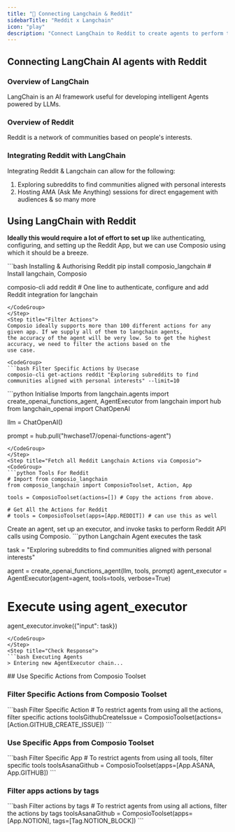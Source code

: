 ```yaml
---
title: "🚀 Connecting Langchain & Reddit"
sidebarTitle: "Reddit x Langchain"
icon: "play"
description: "Connect LangChain to Reddit to create agents to perform tasks using natural language"
---
```


## Connecting LangChain AI agents with Reddit

### Overview of LangChain

LangChain is an AI framework useful for developing intelligent Agents powered by LLMs.

### Overview of Reddit

Reddit is a network of communities based on people's interests.

### Integrating Reddit with LangChain

Integrating Reddit & Langchain can allow for the following:

1. Exploring subreddits to find communities aligned with personal interests
2. Hosting AMA (Ask Me Anything) sessions for direct engagement with audiences
& so many more

## Using LangChain with Reddit

<Steps>
<Step title="Setting Up the Environment">

**Ideally this would require a lot of effort to set up** like authenticating, configuring, and setting up the Reddit App, but we can use Composio using which it should be a breeze.

<CodeGroup>
```bash Installing & Authorising Reddit
pip install composio_langchain # Install langchain, Composio 

composio-cli add reddit # One line to authenticate, configure and add Reddit integration for langchain
```
</CodeGroup>
</Step>
<Step title="Filter Actions">
Composio ideally supports more than 100 different actions for any given app. If we supply all of them to langchain agents, 
the accuracy of the agent will be very low. So to get the highest accuracy, we need to filter the actions based on the 
use case.

<CodeGroup>
```bash Filter Specific Actions by Usecase
composio-cli get-actions reddit "Exploring subreddits to find communities aligned with personal interests" --limit=10
```
</CodeGroup>

</Step>
<Step title="Import Base Packages">

<CodeGroup>
```python Initialise Imports
from langchain.agents import create_openai_functions_agent, AgentExecutor
from langchain import hub
from langchain_openai import ChatOpenAI


llm = ChatOpenAI()

prompt = hub.pull("hwchase17/openai-functions-agent")
```
</CodeGroup>
</Step>
<Step title="Fetch all Reddit Langchain Actions via Composio">
<CodeGroup>
```python Tools For Reddit
# Import from composio_langchain
from composio_langchain import ComposioToolset, Action, App

tools = ComposioToolset(actions=[]) # Copy the actions from above. 

# Get All the Actions for Reddit
# tools = ComposioToolset(apps=[App.REDDIT]) # can use this as well
```
</CodeGroup>
</Step>
<Step title="Execute the Agent">
Create an agent, set up an executor, and invoke tasks to perform Reddit API calls using Composio. 
<CodeGroup>
```python Langchain Agent executes the task

task = "Exploring subreddits to find communities aligned with personal interests"

agent = create_openai_functions_agent(llm, tools, prompt)
agent_executor = AgentExecutor(agent=agent, tools=tools, verbose=True)

# Execute using agent_executor
agent_executor.invoke({"input": task})
```
</CodeGroup>
</Step>
<Step title="Check Response">
```bash Executing Agents
> Entering new AgentExecutor chain...
```
</Step>
</Steps>
## Use Specific Actions from Composio Toolset

### Filter Specific Actions from Composio Toolset

<CodeGroup>
```bash Filter Specific Action
# To restrict agents from using all the actions, filter specific actions
toolsGithubCreateIssue = ComposioToolset(actions=[Action.GITHUB_CREATE_ISSUE])
```
</CodeGroup>

### Use Specific Apps from Composio Toolset
<CodeGroup>
```bash Filter Specific App
# To restrict agents from using all tools, filter specific tools
toolsAsanaGithub = ComposioToolset(apps=[App.ASANA, App.GITHUB])
```
</CodeGroup>

### Filter apps actions by tags 
<CodeGroup>
```bash Filter actions by tags
# To restrict agents from using all actions, filter the actions by tags
toolsAsanaGithub = ComposioToolset(apps=[App.NOTION], tags=[Tag.NOTION_BLOCK])
```
</CodeGroup>

